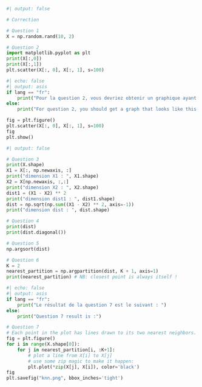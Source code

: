 ```python
#| output: false

# Correction

# Question 1
X = np.random.rand(10, 2)

# Question 2 
import matplotlib.pyplot as plt
print(X[:,0])
print(X[:,1])
plt.scatter(X[:, 0], X[:, 1], s=100)
```


```python
#| echo: false
#| output: asis
if lang == "fr":
    print("Pour la question 2, vous devriez obtenir un graphique ayant cet aspect :")
else:
    print("For question 2, you should get a graph that looks like this:")
```


```python
fig = plt.figure()
plt.scatter(X[:, 0], X[:, 1], s=100)
fig
plt.show()
```


```python
#| output: false

# Question 3
print(X.shape)
X1 = X[:, np.newaxis, :]
print("dimension X1 : ", X1.shape)
X2 = X[np.newaxis, :,:]
print("dimension X2 : ", X2.shape)
dist1 = (X1 - X2) ** 2
print("dimension dist1 : ", dist1.shape)
dist = np.sqrt(np.sum((X1 - X2) ** 2, axis=-1))
print("dimension dist : ", dist.shape)

# Question 4
print(dist)
print(dist.diagonal())

# Question 5 
np.argsort(dist)

# Question 6
K = 2
nearest_partition = np.argpartition(dist, K + 1, axis=1)
print(nearest_partition) # NB: closest point is always itself !
```

```python
#| echo: false
#| output: asis
if lang == "fr":
    print("Le résultat de la question 7 est le suivant : ")
else:
    print("Question 7 result is :")
```


```python
# Question 7 
# Each point in the plot has lines drawn to its two nearest neighbors.
fig = plt.figure()
for i in range(X.shape[0]):
    for j in nearest_partition[i, :K+1]:
        # plot a line from X[i] to X[j]
        # use some zip magic to make it happen:
        plt.plot(*zip(X[j], X[i]), color='black')
fig
plt.savefig("knn.png", bbox_inches='tight')
```